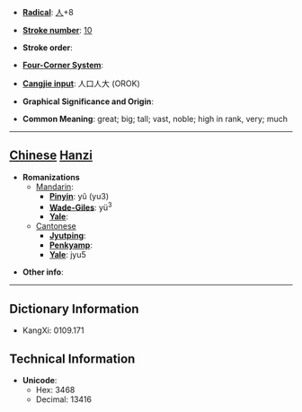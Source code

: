 * '''[[Wiktionary:Chinese radical index| Radical]]''': [[Wiktionary:Chinese radical index 人|人]]+8

* '''[[Wiktionary:Chinese total strokes index|Stroke number]]''': [[Wiktionary:Chinese total strokes index 10|10]]

* '''Stroke order''': 

* '''[[Wiktionary:Chinese four corner index|Four-Corner System]]''': 

* '''[[Wiktionary:Chinese Cangjie index|Cangjie input]]''': 人口人大 (OROK)

* '''Graphical Significance and Origin''': 

* '''Common Meaning''': great; big; tall; vast, noble; high in rank, very; much

----

== [[Chinese]] [[Hanzi]] ==

* '''Romanizations'''
** [[Mandarin]]:
*** '''[[Pinyin]]''': yǔ (yu3)
*** '''[[Wade-Giles]]''': yü<sup>3</sup>
*** '''[[Yale]]''': 
**[[Cantonese]]
***'''[[Jyutping]]''':
***'''[[Penkyamp]]''': 
***'''[[Yale]]''': jyu5

* '''Other info''': 

----

== Dictionary Information ==

* KangXi: 0109.171

== Technical Information ==

* '''Unicode''':
** Hex: 3468
** Decimal: 13416